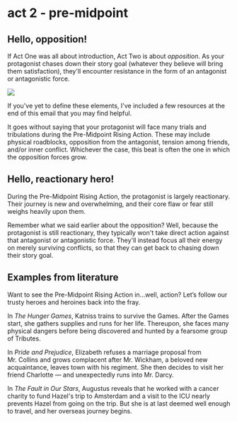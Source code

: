 # act 2 - pre-midpoint {.unnumbered}

## Hello, opposition!

If Act One was all about introduction, Act Two is about *opposition*. As your protagonist chases down their story goal (whatever they believe will bring them satisfaction), they\'ll encounter resistance in the form of an antagonist or antagonistic force.

![](https://mailparrot-cdn.reedsy.com/image/325/large_3act_5b.jpg)

If you\'ve yet to define these elements, I\'ve included a few resources at the end of this email that you may find helpful.

It goes without saying that your protagonist will face many trials and tribulations during the Pre-Midpoint Rising Action. These may include physical roadblocks, opposition from the antagonist, tension among friends, and/or inner conflict. Whichever the case, this beat is often the one in which the opposition forces grow. 

## Hello, reactionary hero!

During the Pre-Midpoint Rising Action, the protagonist is largely reactionary. Their journey is new and overwhelming, and their core flaw or fear still weighs heavily upon them. 

Remember what we said earlier about the opposition? Well, because the protagonist is still reactionary, they typically won\'t take direct action against that antagonist or antagonistic force. They\'ll instead focus all their energy on merely surviving conflicts, so that they can get back to chasing down their story goal.

## Examples from literature

Want to see the Pre-Midpoint Rising Action in\...well, action? Let's follow our trusty heroes and heroines back into the fray.

In *The Hunger Games*, Katniss trains to survive the Games. After the Games start, she gathers supplies and runs for her life. Thereupon, she faces many physical dangers before being discovered and hunted by a fearsome group of Tributes.

In *Pride and Prejudice*, Elizabeth refuses a marriage proposal from Mr. Collins and grows complacent after Mr. Wickham, a beloved new acquaintance, leaves town with his regiment. She then decides to visit her friend Charlotte --- and unexpectedly runs into Mr. Darcy.

In *The Fault in Our Stars*, Augustus reveals that he worked with a cancer charity to fund Hazel\'s trip to Amsterdam and a visit to the ICU nearly prevents Hazel from going on the trip. But she is at last deemed well enough to travel, and her overseas journey begins.
